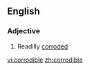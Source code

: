 ==English==

===Adjective===
{{en-adj}}

# Readilly [[corrode]]d

[[vi:corrodible]]
[[zh:corrodible]]